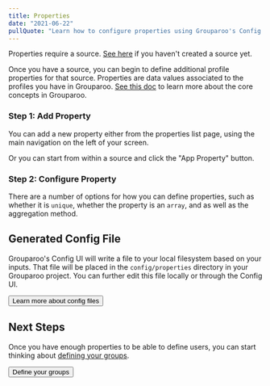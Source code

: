 ```yaml
---
title: Properties
date: "2021-06-22"
pullQuote: "Learn how to configure properties using Grouparoo's Config UI."
---
```


<Alert variant="warning">
  <p className="mb-0">
    Properties require a source. <a href="/docs/config/sources">See here</a> if
    you haven't created a source yet.
  </p>
</Alert>

Once you have a source, you can begin to define additional profile properties for that source. Properties are data values associated to the profiles you have in Grouparoo. [See this doc](/docs/getting-started/product-concepts) to learn more about the core concepts in Grouparoo.

### Step 1: Add Property

You can add a new property either from the properties list page, using the main navigation on the left of your screen.

<ImageInBrowserFrame
  centered
  alt="Config UI: Add Property (Option 1)"
  src="/images/docs/guides/config/property--01a-add.png"
  width={820}
  height={439}
/>

Or you can start from within a source and click the "App Property" button.

<ImageInBrowserFrame
  centered
  alt="Config UI: Add Property (Option 2)"
  src="/images/docs/guides/config/property--01b-add.png"
  width={820}
  height={440}
/>

### Step 2: Configure Property

There are a number of options for how you can define properties, such as whether it is `unique`, whether the property is an `array`, and as well as the aggregation method.

<ImageInBrowserFrame
  centered
  alt="Config UI: Configure Property"
  src="/images/docs/guides/config/property--02-configure.png"
  width={820}
  height={440}
/>

## Generated Config File

Grouparoo's Config UI will write a file to your local filesystem based on your inputs. That file will be placed in the `config/properties` directory in your Grouparoo project. You can further edit this file locally or through the Config UI.

<Button href="/docs/config/code-config/properties" variant="outline-primary">
  Learn more about config files
</Button>

## Next Steps

Once you have enough properties to be able to define users, you can start thinking about [defining your groups](/docs/config/groups).

<Button href="/docs/config/groups" variant="outline-primary">
  Define your groups
</Button>
